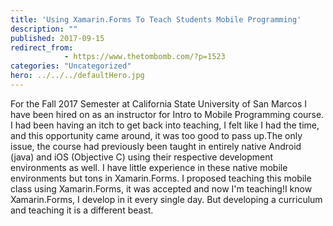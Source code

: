 ```yaml
---
title: 'Using Xamarin.Forms To Teach Students Mobile Programming'
description: ""
published: 2017-09-15
redirect_from: 
            - https://www.thetombomb.com/?p=1523
categories: "Uncategorized"
hero: ../../../defaultHero.jpg
---
```

For the Fall 2017 Semester at California State University of San Marcos I have been hired on as an instructor for Intro to Mobile Programming course. I had been having an itch to get back into teaching, I felt like I had the time, and this opportunity came around, it was too good to pass up.The only issue, the course had previously been taught in entirely native Android (java) and iOS (Objective C) using their respective development environments as well. I have little experience in these native mobile environments but tons in Xamarin.Forms. I proposed teaching this mobile class using Xamarin.Forms, it was accepted and now I'm teaching!I know Xamarin.Forms, I develop in it every single day. But developing a curriculum and teaching it is a different beast.
